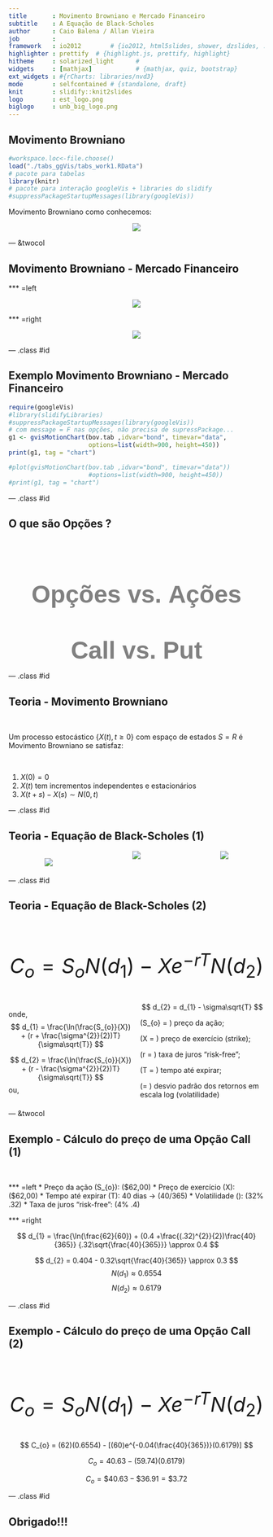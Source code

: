 ```yaml
---
title       : Movimento Browniano e Mercado Financeiro
subtitle    : A Equação de Black-Scholes
author      : Caio Balena / Allan Vieira
job         : 
framework   : io2012        # {io2012, html5slides, shower, dzslides, ...}
highlighter : prettify  # {highlight.js, prettify, highlight}
hitheme     : solarized_light      # 
widgets     : [mathjax]            # {mathjax, quiz, bootstrap}
ext_widgets : #{rCharts: libraries/nvd3}
mode        : selfcontained # {standalone, draft}
knit        : slidify::knit2slides
logo        : est_logo.png
biglogo     : unb_big_logo.png
---
```


<!-- para alterar cor de fundo dos slides -->
<style>
.title-slide {
  background-color: #FFFFFF; /* #EDE0CF; #CA9F9D*/
}
</style>

<!-- Limit image width and height -->
<style type="text/css">
img {     
  max-height: 400px;     
  max-width: 450px; 
}
</style>

<!-- criando um estilo css que divide os slides em 3 colunas - bem util! -->
<!-- depois chamar com <div class ="col3"> (...) </div> -->
<!-- https://stackoverflow.com/questions/31753897/2-column-section-in-r-markdown -->
<style>
  .col2 {
    columns: 2 200px;         /* number of columns and width in pixels*/
    -webkit-columns: 2 200px; /* chrome, safari */
    -moz-columns: 2 200px;    /* firefox */
  }
  .col3 {
    columns: 3 100px;
    -webkit-columns: 3 100px;
    -moz-columns: 3 100px;
  }
</style>

## Movimento Browniano

```r
#workspace.loc<-file.choose()
load("./tabs_ggVis/tabs_work1.RData")
# pacote para tabelas
library(knitr)
# pacote para interação googleVis + libraries do slidify
#suppressPackageStartupMessages(library(googleVis))
```

Movimento Browniano como conhecemos:

<p><center><img src="./assets/img/brown_animation.gif" align="middle">
</center></p>

--- &twocol  

## Movimento Browniano - Mercado Financeiro

*** =left

<p><center><img src="./assets/img/wallstreet_bull(3).jpg" align="middle">
</center></p>

*** =right

<p><center><img src="./assets/img/bear_vs_bull.jpg" align="middle">
</center></p>

--- .class #id 

## Exemplo Movimento Browniano - Mercado Financeiro

```r
require(googleVis)
#library(slidifyLibraries)
#suppressPackageStartupMessages(library(googleVis))
# com message = F nas opções, não precisa de supressPackage...
g1 <- gvisMotionChart(bov.tab ,idvar="bond", timevar="data",
                      options=list(width=900, height=450))
print(g1, tag = "chart")

#plot(gvisMotionChart(bov.tab ,idvar="bond", timevar="data"))
                      #options=list(width=900, height=450))
#print(g1, tag = "chart")
```



--- .class #id 

## O que são Opções ?

<br>
<br>
<br>
<br>
<p><center>
<font color="gray" size="15" face="arial">
<strong><b>
Opções vs. Ações
<br>
<br>
Call vs. Put
</b></strong></font></center></p>


--- .class #id 

## Teoria - Movimento Browniano
<br/>

Um processo estocástico $\{ X(t), t \geq 0 \}$ com espaço de estados $S=R$ é Movimento Browniano se satisfaz:

<br>

1. $X(0) = 0$
2. $X(t)$ tem incrementos independentes e estacionários
3. $X(t+s) - X(s) \sim  N(0,t)$


--- .class #id  

## Teoria - Equação de Black-Scholes (1)

<div class="col3">

<p><center><img src="./assets/img/black.jpg" align="middle">
</center></p>

<p><center><img src="./assets/img/scholes.png" align="middle">
</center></p>

<p><center><img src="./assets/img/merton.jpg" align="middle">
</center></p>

</div>


--- .class #id  

## Teoria - Equação de Black-Scholes (2)

<br>

<p style="font-size:40px">

$$
C_{o} = S_{o}N(d_{1}) - Xe^{-rT}N(d_{2})
$$
</p>

<p style="font-size:15px">
<div class="col2">
onde,
$$
d_{1} = \frac{\ln(\frac{S_{o}}{X}) + (r + \frac{\sigma^{2}}{2})T}{\sigma\sqrt{T}}
$$

$$
d_{2} = \frac{\ln(\frac{S_{o}}{X}) + (r - \frac{\sigma^{2}}{2})T}{\sigma\sqrt{T}}
$$
ou,
$$ 
d_{2} = d_{1} - \sigma\sqrt{T}
$$

\(S_{o} = \) preço da ação; <br/>

\(X = \) preço de exercício (strike); <br/>

\(r = \) taxa de juros "risk-free"; <br/>

\(T = \) tempo até expirar; <br/>

\(\sigma = \) desvio padrão dos retornos em escala log (volatilidade)

</div>
</p>


--- &twocol 

## Exemplo - Cálculo do preço de uma Opção Call (1)
<br>

*** =left
* Preço da ação \(S_{o}\): \($62,00\)
* Preço de exercício \(X\): \($62,00\)
* Tempo até expirar \(T\): $40$ dias $\rightarrow$ \(40/365\)
* Volatilidade \(\sigma\): \(32\% \rightarrow .32\)
* Taxa de juros "risk-free": \(4\% \rightarrow .4\)

*** =right

$$
d_{1} = \frac{\ln(\frac{62}{60}) + (0.4 +\frac{(.32)^{2}}{2})\frac{40}{365}} {.32\sqrt{\frac{40}{365}}} \approx 0.4
$$

$$
d_{2} = 0.404 - 0.32\sqrt{\frac{40}{365}} \approx 0.3
$$
$$ N(d_{1}) \approx 0.6554$$
$$ N(d_{2}) \approx 0.6179$$


--- .class #id 

## Exemplo - Cálculo do preço de uma Opção Call (2)
<br>

<p style="font-size:40px">

$$
C_{o} = S_{o}N(d_{1}) - Xe^{-rT}N(d_{2})
$$
</p>

<p style="font-size:20px">

$$
C_{o} = (62)(0.6554) - [(60)e^{-0.04(\frac{40}{365})}(0.6179)]
$$

$$
C_{o} = 40.63 - (59.74)(0.6179)
$$

$$
C_{o} = \$40.63 - \$36.91 = \$3.72
$$
</p>



--- .class #id 

## Obrigado!!!


